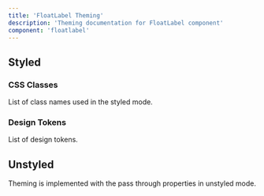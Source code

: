 ```yaml
---
title: 'FloatLabel Theming'
description: 'Theming documentation for FloatLabel component'
component: 'floatlabel'
---
```


## Styled

### CSS Classes

List of class names used in the styled mode.

<DocTable name="FloatLabel" category="style" />

### Design Tokens

List of design tokens.

<DocTable name="FloatLabel" category="token" />

## Unstyled

Theming is implemented with the pass through properties in unstyled mode.
